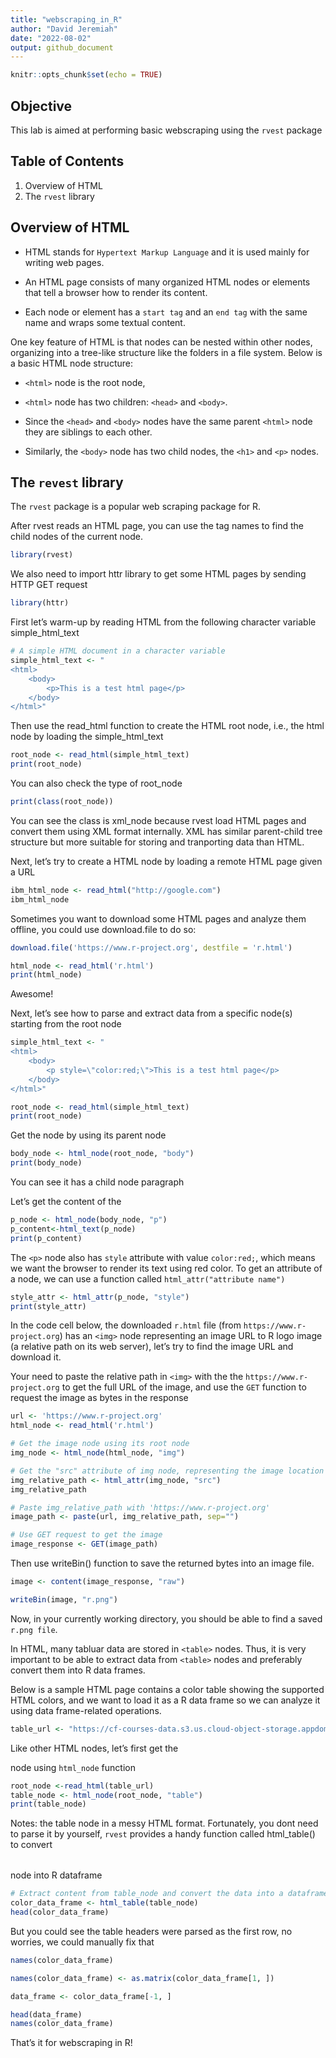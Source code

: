 ```yaml
---
title: "webscraping_in_R"
author: "David Jeremiah"
date: "2022-08-02"
output: github_document
---
```


```r
knitr::opts_chunk$set(echo = TRUE)
```

## Objective

This lab is aimed at performing basic webscraping using the `rvest` package

## Table of Contents

1. Overview of HTML
2. The `rvest` library

## Overview of HTML

*   HTML stands for `Hypertext Markup Language` and it is used mainly for writing web pages.

*   An HTML page consists of many organized HTML nodes or elements that tell a browser how to render its content.

*   Each node or element has a `start tag` and an `end tag` with the same name and wraps some textual content.

One key feature of HTML is that nodes can be nested within other nodes, organizing into a tree-like structure like the folders in a file system. Below is a basic HTML node structure:

*   `<html>` node is the root node,

*   `<html>` node has two children: `<head>` and `<body>`.

*   Since the `<head>` and `<body>` nodes have the same parent `<html>` node they are siblings to each other.

*   Similarly, the `<body>` node has two child nodes, the `<h1>` and `<p>` nodes.


## The `revest` library

The `rvest` package is a popular web scraping package for R. 

After rvest reads an HTML page, you can use the tag names to find the child nodes of the current node.

```r
library(rvest)
```

We also need to import httr library to get some HTML pages by sending HTTP GET request

```r
library(httr)
```

First let's warm-up by reading HTML from the following character variable simple_html_text

```r

# A simple HTML document in a character variable
simple_html_text <- "
<html>
    <body>
        <p>This is a test html page</p>
    </body>
</html>"
```

Then use the read_html function to create the HTML root node, i.e., the html node by loading the simple_html_text

```r
root_node <- read_html(simple_html_text)
print(root_node)
```
You can also check the type of root_node

```r
print(class(root_node))

```
You can see the class is xml_node because rvest load HTML pages and convert them using XML format internally. XML has similar parent-child tree structure but more suitable for storing and tranporting data than HTML.

Next, let's try to create a HTML node by loading a remote HTML page given a URL

```r
ibm_html_node <- read_html("http://google.com")
ibm_html_node
```
Sometimes you want to download some HTML pages and analyze them offline, you could use download.file to do so:

```r
download.file('https://www.r-project.org', destfile = 'r.html')
```
```r
html_node <- read_html('r.html')
print(html_node)
```

Awesome!

Next, let's see how to parse and extract data from a specific node(s) starting from the root node

```r
simple_html_text <- "
<html>
    <body>
        <p style=\"color:red;\">This is a test html page</p>
    </body>
</html>"

root_node <- read_html(simple_html_text)
print(root_node)
```
Get the <body> node by using its parent node <html>

```r
body_node <- html_node(root_node, "body")
print(body_node)
```
You can see it has a child node paragraph <p>

Let's get the content of the <p>

```r
p_node <- html_node(body_node, "p")
p_content<-html_text(p_node)
print(p_content)
```
The `<p>` node also has `style` attribute with value `color:red;`, which means we want the browser to render its text using red color. To get an attribute of a node, we can use a function called `html_attr("attribute name")`

```r
style_attr <- html_attr(p_node, "style")
print(style_attr)
```
In the code cell below, the downloaded `r.html` file (from `https://www.r-project.org`) has an `<img>` node representing an image URL to R logo image (a relative path on its web server), let's try to find the image URL and download it.

Your need to paste the relative path in `<img>` with the the `https://www.r-project.org` to get the full URL of the image, and use the `GET` function to request the image as bytes in the response

```r
url <- 'https://www.r-project.org'
html_node <- read_html('r.html')

# Get the image node using its root node
img_node <- html_node(html_node, "img")

# Get the "src" attribute of img node, representing the image location
img_relative_path <- html_attr(img_node, "src")
img_relative_path

# Paste img_relative_path with 'https://www.r-project.org'
image_path <- paste(url, img_relative_path, sep="")

# Use GET request to get the image
image_response <- GET(image_path)
```
Then use writeBin() function to save the returned bytes into an image file.

```r
image <- content(image_response, "raw")
```
```r
writeBin(image, "r.png")
```

Now, in your currently working directory, you should be able to find a saved `r.png file`.

In HTML, many tabluar data are stored in `<table>` nodes. Thus, it is very important to be able to extract data from `<table>` nodes and preferably convert them into R data frames.

Below is a sample HTML page contains a color table showing the supported HTML colors, and we want to load it as a R data frame so we can analyze it using data frame-related operations.

```r
table_url <- "https://cf-courses-data.s3.us.cloud-object-storage.appdomain.cloud/IBM-DA0321EN-SkillsNetwork/labs/datasets/HTMLColorCodes.html"
```

Like other HTML nodes, let's first get the <table> node using `html_node` function

```r
root_node <-read_html(table_url)
table_node <- html_node(root_node, "table")
print(table_node)
```

Notes: the table node in a messy HTML format. Fortunately, you dont need to parse it by yourself, `rvest` provides a handy function called html_table() to convert <table> node into R dataframe

```r
# Extract content from table_node and convert the data into a dataframe
color_data_frame <- html_table(table_node)
head(color_data_frame)
```

But you could see the table headers were parsed as the first row, no worries, we could manually fix that

```r
names(color_data_frame)
```

```r
names(color_data_frame) <- as.matrix(color_data_frame[1, ])
```
```r
data_frame <- color_data_frame[-1, ]

head(data_frame)
names(color_data_frame)
```

That's it for webscraping in R!